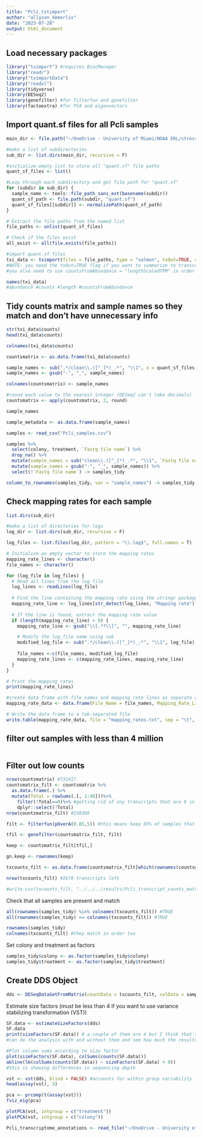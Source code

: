 ```yaml
---
title: "Pcli_txtimport"
author: "allyson_demerlis"
date: "2023-07-28"
output: html_document
---
```

## Load necessary packages
```r
library("tximport") #requires BiocManager
library("readr")
library("tximportData")
library("readxl")
library(tidyverse)
library(DESeq2)
library(genefilter) #for filterfun and genefilter
library(factoextra) #for PCA and eigenvectors
```

## Import quant.sf files for all Pcli samples
```r
main_dir <- file.path("~/OneDrive - University of Miami/NOAA ERL/stress hardening 2022/gene expression/Pclivosa/salmon_quant_files/")

#make a list of subdirectories
sub_dir <- list.dirs(main_dir, recursive = F)

#initialize empty list to store all "quant.sf" file paths
quant_sf_files <- list()

#Loop through each subdirectory and get file path for "quant.sf"
for (subdir in sub_dir) {
  sample_name <- tools::file_path_sans_ext(basename(subdir))
  quant_sf_path <- file.path(subdir, "quant.sf")
  quant_sf_files[[subdir]] <- normalizePath(quant_sf_path)
}

# Extract the file paths from the named list
file_paths <- unlist(quant_sf_files)

# Check if the files exist
all_exist <- all(file.exists(file_paths))

#import quant.sf files
txi_data <- tximport(files = file_paths, type = "salmon", txOut=TRUE, countsFromAbundance = "lengthScaledTPM")
#NOTE: you need the txOut=TRUE flag if you want to summarize to transcript-level. The default for tximport is to summarize to gene-level, but we can't do that with this dataset because we are using a de novo transcriptome built via Trinity.
#you also need to use countsFromAbundance = "lengthScaledTPM" in order to un-normalize the counts - as a default the TPM values are not converted to raw counts.

names(txi_data)
#abundance #counts #length #countsFromAbundance
```

## Tidy counts matrix and sample names so they match and don't have unnecessary info
```r
str(txi_data$counts)
head(txi_data$counts)

colnames(txi_data$counts)

countsmatrix <- as.data.frame(txi_data$counts)

sample_names <- sub(".*/clean\\.([^_]*)_.*", "\\1", x = quant_sf_files)
sample_names <- gsub("-", "_", sample_names)

colnames(countsmatrix) <- sample_names

#round each value to the nearest integer (DESeq2 can't take decimals)
countsmatrix <- apply(countsmatrix, 2, round)

sample_names

sample_metadata <- as.data.frame(sample_names)

samples <- read_csv("Pcli_samples.csv")

samples %>% 
  select(colony, treatment, `Fastq file name`) %>% 
  drop_na() %>% 
  mutate(sample_names = sub("clean\\.([^_]*)_.*", "\\1", `Fastq file name`)) %>% 
  mutate(sample_names = gsub("-", "_", sample_names)) %>% 
  select(!`Fastq file name`) -> samples_tidy

column_to_rownames(samples_tidy, var = "sample_names") -> samples_tidy
```


## Check mapping rates for each sample
```r
list.dirs(sub_dir)

#make a list of directories for logs
log_dir <- list.dirs(sub_dir, recursive = F)

log_files <- list.files(log_dir, pattern = "\\.log$", full.names = T)

# Initialize an empty vector to store the mapping rates
mapping_rate_lines <- character()
file_names <- character()

for (log_file in log_files) {
  # Read all lines from the log file
  log_lines <- readLines(log_file)
  
  # Find the line containing the mapping rate using the stringr package
  mapping_rate_line <- log_lines[str_detect(log_lines, "Mapping rate")]
  
  # If the line is found, extract the mapping rate value
  if (length(mapping_rate_line) > 0) {
    mapping_rate_line <- gsub("\\[.*?\\]", "", mapping_rate_line)

    # Modify the log_file name using sub
    modified_log_file <- sub(".*/clean\\.([^_]*)_.*", "\\1", log_file)
    
    file_names <-c(file_names, modified_log_file) 
    mapping_rate_lines <- c(mapping_rate_lines, mapping_rate_line)
  }
}

# Print the mapping rates
print(mapping_rate_lines)

#create data frame with file names and mapping rate lines as separate columns
mapping_rate_data <- data.frame(File_Name = file_names, Mapping_Rate_Line = mapping_rate_lines)

# Write the data frame to a tab-separated file
write.table(mapping_rate_data, file = "mapping_rates.txt", sep = "\t", row.names = FALSE)
```

## filter out samples with less than 4 million 
```r

```


## Filter out low counts
```r
nrow(countsmatrix) #731417
countsmatrix_filt <- countsmatrix %>% 
  as.data.frame(.) %>% 
  mutate(Total = rowSums(.[, 1:48]))%>%
    filter(!Total==0)%>% #getting rid of any transcripts that are 0 in all samples
    dplyr::select(!Total)
nrow(countsmatrix_filt) #238366

filt <- filterfun(pOverA(0.85,5)) #this means keep 85% of samples that have a count >5

tfil <- genefilter(countsmatrix_filt, filt)

keep <- countsmatrix_filt[tfil,]

gn.keep <- rownames(keep)

txcounts_filt <- as.data.frame(countsmatrix_filt[which(rownames(countsmatrix_filt) %in% gn.keep),])

nrow(txcounts_filt) #2670 transcripts left

#write.csv(txcounts_filt, "../../../results/Pcli_transcript_counts_matrix.csv")
```

Check that all samples are present and match
```r
all(rownames(samples_tidy) %in% colnames(txcounts_filt)) #TRUE
all(rownames(samples_tidy) == colnames(txcounts_filt)) #TRUE

rownames(samples_tidy)
colnames(txcounts_filt) #they match in order too
```

Set colony and treatment as factors
```r
samples_tidy$colony <- as.factor(samples_tidy$colony)
samples_tidy$treatment <- as.factor(samples_tidy$treatment)
```


## Create DDS Object
```r
dds <- DESeqDataSetFromMatrix(countData = txcounts_filt, colData = samples_tidy, design = ~ treatment + colony)
```

Estimate size factors (must be less than 4 if you want to use variance stabilizing transformation (VST))
```r
SF.data <- estimateSizeFactors(dds)
SF.data
print(sizeFactors(SF.data)) # a couple of them are 4 but I think that's okay
#can do the analysis with and without them and see how much the results change -- also are the samples biologically relevant and that could explain the higher sequencing depth?

#Plot column sums according to size factor
plot(sizeFactors(SF.data), colSums(counts(SF.data)))
abline(lm(colSums(counts(SF.data)) ~ sizeFactors(SF.data) + 0))
#this is showing differences in sequencing depth
```

```r
vst <- vst(dds, blind = FALSE) #accounts for within group variability
head(assay(vst), 3)

pca <- prcomp(t(assay(vst)))
fviz_eig(pca)
```

```r
plotPCA(vst, intgroup = c("treatment"))
plotPCA(vst, intgroup = c("colony"))

```







```r
Pcli_transcriptome_annotations <- read_file("~/OneDrive - University of Miami/NOAA ERL/stress hardening 2022/gene expression/Pclivosa/Dip_Host.fna.emapper.annotations")
```

